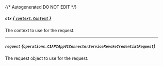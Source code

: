 {/* Autogenerated DO NOT EDIT  */}

##### `ctx` [*{ `context.Context` }*](https://pkg.go.dev/context#Context)
The context to use for the request.

---
##### `request` *{`operations.C1APIAppV1ConnectorServiceRevokeCredentialRequest`}*
The request object to use for the request.

<Collapsible openLabel={Labels.showProperties} closeLabel={Labels.hideProperties}>
  <C1APIAppV1ConnectorServiceRevokeCredentialRequest />
</Collapsible>

